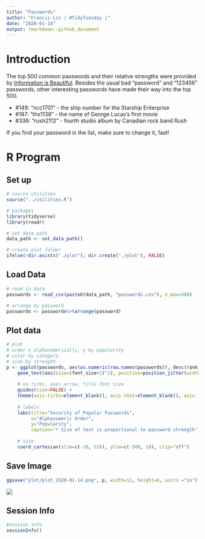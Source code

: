 ```yaml
---
title: "Passwords"
author: "Francis Lin | #TidyTuesday |"
date: "2020-01-14"
output: rmarkdown::github_document
---
```


# Introduction

The top 500 common passwords and their relative strengths were provided by [Information is Beautiful](https://docs.google.com/spreadsheets/d/1cz7TDhm0ebVpySqbTvrHrD3WpxeyE4hLZtifWSnoNTQ/edit#gid=21). Besides the usual bad "password" and "123456" passwords, other interesting passwords have made their way into the top 500.

* #149: "ncc1701" - the ship number for the Starship Enterprise
* #187: "thx1138" - the name of George Lucas’s first movie
* #336: "rush2112" - fourth studio album by Canadian rock band Rush

If you find your password in the list, make sure to change it, fast!

# R Program

## Set up

```r
# source utilities
source("../utilities.R")

# packages
library(tidyverse)
library(readr)

# set data path
data_path <- set_data_path()

# create plot folder
ifelse(!dir.exists("./plot"), dir.create("./plot"), FALSE)
```

## Load Data

```r
# read in data
passwords <- read_csv(paste0(data_path, "passwords.csv"), n_max=500)

# arrange by password
passwords <- passwords%>%arrange(password)
```

## Plot data

```r
# plot 
# order x alphanumerically, y by popularity
# color by category
# size by strength
p <- ggplot(passwords, aes(as.numeric(row.names(passwords)), desc(rank), label=password, color=category)) +
    geom_text(aes(size=(font_size+1)^2), position=position_jitter(width=20,height=10), family="NimbusRom") + 
    
    # no ticks, axes arrow, title font size
    guides(size=FALSE) +
    theme(axis.ticks=element_blank(), axis.text=element_blank(), axis.line = element_line(arrow=arrow(angle=10, length=unit(0.1, "inches"), type = "open")), plot.title=element_text(size=20, hjust = 0.5)) + 
    
    # labels
    labs(title="Security of Popular Passwords",
         x="Alphanumeric Order",
         y="Popularity",
         caption="* Size of text is proportional to password strength") +
    
    # size
    coord_cartesian(xlim=c(-10, 510), ylim=c(-500, 10), clip="off")
```

## Save Image

```r
ggsave("plot/plot_2020-01-14.png", p, width=12, height=8, units ="in")
```


![](./plot/plot_2020-01-14.png)

## Session Info

```r
#session info
sessionInfo()
```

